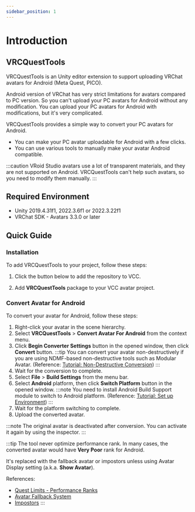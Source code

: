 ```yaml
---
sidebar_position: 1
---
```



# Introduction

## VRCQuestTools

VRCQuestTools is an Unity editor extension to support uploading VRChat avatars for Android (Meta Quest, PICO).

Android version of VRChat has very strict limitations for avatars compared to PC version.
So you can't upload your PC avatars for Android without any modification.
You can upload your PC avatars for Android with modifications, but it's very complicated.

VRCQuestTools provides a simple way to convert your PC avatars for Android.

- You can make your PC avatar uploadable for Android with a few clicks.
- You can use various tools to manually make your avatar Android compatible.

:::caution
VRoid Studio avatars use a lot of transparent materials, and they are not supported on Android.
VRCQuestTools can't help such avatars, so you need to modify them manually.
:::

## Required Environment

- Unity 2019.4.31f1, 2022.3.6f1 or 2022.3.22f1
- VRChat SDK - Avatars 3.3.0 or later

## Quick Guide

### Installation

To add VRCQuestTools to your project, follow these steps:

1. Click the button below to add the repository to VCC.
    <AddToVccLink className="button button--primary button--lg" />

2. Add **VRCQuestTools** package to your VCC avatar project.

### Convert Avatar for Android

To convert your avatar for Android, follow these steps:

1. Right-click your avatar in the scene hierarchy.
2. Select **VRCQuestTools** > **Convert Avatar For Android** from the context menu.
3. Click **Begin Converter Settings** button in the opened window, then click **Convert** button.
    :::tip
    You can convert your avatar non-destructively if you are using NDMF-based non-destructive tools such as Modular Avatar.
    (Reference: [Tutorial: Non-Destructive Conversion](tutorial/non-destructive-workflow.md))
    :::
4. Wait for the conversion to complete.
5. Select **File** > **Build Settings** from the menu bar.
6. Select **Android** platform, then click **Switch Platform** button in the opened window.
    :::note
    You need to install Android Build Support module to switch to Android platform.
    (Reference: [Tutorial: Set up Environment](tutorial/set-up-environment.mdx))
    :::
7. Wait for the platform switching to complete.
8. Upload the converted avatar.

:::note
The original avatar is deactivated after conversion.
You can activate it again by using the inspector.
:::

:::tip
The tool never optimize performance rank.
In many cases, the converted avatar would have **Very Poor** rank for Android.

It's replaced with the fallback avatar or impostors unless using Avatar Display setting (a.k.a. **Show Avatar**).

References:
- [Quest Limits - Performance Ranks](https://creators.vrchat.com/avatars/avatar-performance-ranking-system/#quest-limits)
- [Avatar Fallback System](https://docs.vrchat.com/docs/avatar-fallback-system)
- [Impostors](https://creators.vrchat.com/avatars/avatar-impostors)
:::
